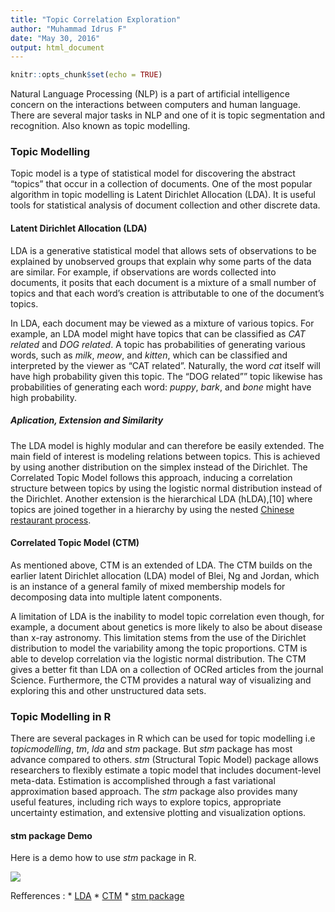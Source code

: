 ```yaml
---
title: "Topic Correlation Exploration"
author: "Muhammad Idrus F"
date: "May 30, 2016"
output: html_document
---
```


```r
knitr::opts_chunk$set(echo = TRUE)
```

Natural Language Processing (NLP) is a part of artificial intelligence concern on the interactions between computers and human language. There are several major tasks in NLP and one of it is topic segmentation and recognition. Also known as topic modelling. 


### Topic Modelling
Topic model is a type of statistical model for discovering the abstract "topics" that occur in a collection of documents. One of the most popular algorithm in topic modelling is Latent Dirichlet Allocation (LDA). It is useful tools for statistical analysis of document collection and other discrete data.


#### Latent Dirichlet Allocation (LDA)
LDA is a generative statistical model that allows sets of observations to be explained by unobserved groups that explain why some parts of the data are similar. For example, if observations are words collected into documents, it posits that each document is a mixture of a small number of topics and that each word's creation is attributable to one of the document's topics.

In LDA, each document may be viewed as a mixture of various topics. For example, an LDA model might have topics that can be classified as *CAT related* and *DOG related*. A topic has probabilities of generating various words, such as _milk_, _meow_, and _kitten_, which can be classified and interpreted by the viewer as "CAT related". Naturally, the word _cat_ itself will have high probability given this topic. The "DOG related"" topic likewise has probabilities of generating each word: _puppy_, _bark_, and _bone_ might have high probability.


##### Aplication, Extension and Similarity
The LDA model is highly modular and can therefore be easily extended. The main field of interest is modeling relations between topics. This is achieved by using another distribution on the simplex instead of the Dirichlet. The Correlated Topic Model follows this approach, inducing a correlation structure between topics by using the logistic normal distribution instead of the Dirichlet. Another extension is the hierarchical LDA (hLDA),[10] where topics are joined together in a hierarchy by using the nested [Chinese restaurant process](https://en.wikipedia.org/wiki/Chinese_restaurant_process).


#### Correlated Topic Model (CTM)
As mentioned above, CTM is an extended of LDA. The CTM builds on the earlier latent Dirichlet allocation (LDA) model of Blei, Ng and Jordan, which is an instance of a general family of mixed membership models for decomposing data into multiple latent components.

A limitation of LDA is the inability to model topic correlation even though, for example, a document about genetics is more likely to also be about disease than x-ray astronomy. This limitation stems from the use of the Dirichlet distribution to model the variability among the topic proportions. CTM is able to develop correlation via the logistic normal distribution. The CTM gives a better fit than LDA on a collection of OCRed articles from the journal Science. Furthermore, the CTM provides a natural way of visualizing and exploring this and other unstructured data sets.


### Topic Modelling in R
There are several packages in R which can be used for topic modelling i.e _topicmodelling_, _tm_, _lda_ and _stm_ package.  But _stm_ package has most advance compared to others. _stm_ (Structural Topic Model) package allows researchers to flexibly estimate a topic model that includes document-level meta-data. Estimation is accomplished through a fast variational approximation based approach. The _stm_ package also provides many useful features, including rich ways to explore topics, appropriate uncertainty estimation, and extensive plotting and visualization options.


#### stm package Demo
Here is a demo how to use _stm_ package in R.

![](C:/Users/muhammad.idrus/Documents/GitHub/topic-corr/Capture.png)

Refferences :
* [LDA](https://en.wikipedia.org/wiki/Latent_Dirichlet_allocation) 
* [CTM](https://www.cs.princeton.edu/~blei/papers/BleiLafferty2006.pdf)
* [stm package](https://cran.r-project.org/web/packages/stm/vignettes/stmVignette.pdf)

